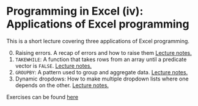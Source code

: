 # Programming in Excel (iv): Applications of Excel programming

This is a short lecture covering three applications of Excel programming.

0.  Raising errors. A recap of errors and how to raise them [Lecture notes.](https://github.com/BI-DS/ELE-3915/blob/main/slides/lecture07/00_constructing_function_errors.xlsx)
1.  `TAKEWHILE`: A function that takes rows from an array until a predicate vector is `FALSE`. [Lecture notes.](https://github.com/BI-DS/ELE-3915/blob/main/slides/lecture07/01_application_1_takewhile.xlsx)
2.  `GROUPBY`: A pattern used to group and aggregate data. [Lecture notes.](https://github.com/BI-DS/ELE-3915/blob/main/slides/lecture07/02_application_2_groupby.xlsx)
3.  Dynamic dropdows: How to make multiple dropdown lists where one depends on the other. [Lecture notes.](https://github.com/BI-DS/ELE-3915/blob/main/slides/lecture07/03_application_3_dynamic_dropdowns.xlsx)

Exercises can be found [here](https://github.com/BI-DS/ELE-3915/blob/main/exercises/exercises07.xlsx)
